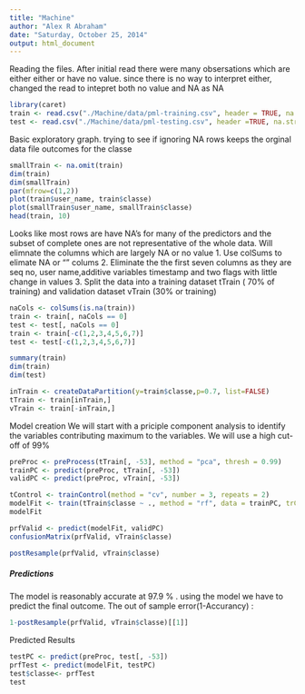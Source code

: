 ```yaml
---
title: "Machine"
author: "Alex R Abraham"
date: "Saturday, October 25, 2014"
output: html_document
---
```


Reading the files. After initial read there were many obsersations which are either either or have no value. since there is no way to interpret either, changed the read to intepret both no value and NA as NA

```r
library(caret)
train <- read.csv("./Machine/data/pml-training.csv", header = TRUE, na.strings = c("NA", ""))
test <- read.csv("./Machine/data/pml-testing.csv", header =TRUE, na.strings=c("NA",""))
```

Basic exploratory graph. trying to see if ignoring NA rows  keeps the orginal data file outcomes for the classe
```r
smallTrain <- na.omit(train)
dim(train)
dim(smallTrain)
par(mfrow=c(1,2))
plot(train$user_name, train$classe)
plot(smallTrain$user_name, smallTrain$classe)
head(train, 10)

```

Looks like most rows are have NA's for many of the predictors and the subset of complete ones are not representative of the whole data. Will elimnate the columns which are largely NA or no value
1. Use colSums to elimate NA or "" colums 
2. Eliminate the the first seven columns as they are seq no,  user name,additive variables timestamp and two flags with little change in values
3. Split the  data into a training dataset tTrain ( 70% of training) and validation dataset vTrain (30% or training)

```r
naCols <- colSums(is.na(train))
train <- train[, naCols == 0]
test <- test[, naCols == 0]
train <- train[-c(1,2,3,4,5,6,7)]
test <- test[-c(1,2,3,4,5,6,7)]

summary(train)
dim(train)
dim(test)

inTrain <- createDataPartition(y=train$classe,p=0.7, list=FALSE)
tTrain <- train[inTrain,]
vTrain <- train[-inTrain,]

```

Model creation
We will start with a priciple component analysis to identify the variables contributing maximum to the variables. We will use a high cut-off of 99%

```r
preProc <- preProcess(tTrain[, -53], method = "pca", thresh = 0.99)
trainPC <- predict(preProc, tTrain[, -53])
validPC <- predict(preProc, vTrain[, -53])

tControl <- trainControl(method = "cv", number = 3, repeats = 2)
modelFit <- train(tTrain$classe ~ ., method = "rf", data = trainPC, trControl=tControl)
modelFit

prfValid <- predict(modelFit, validPC)
confusionMatrix(prfValid, vTrain$classe)

postResample(prfValid, vTrain$classe)

```
##### Predictions
The model is reasonably accurate at 97.9 % . using the model we have to predict the final outcome.
The out of sample error(1-Accurancy) :

```r
1-postResample(prfValid, vTrain$classe)[[1]]
```

Predicted Results
```r
testPC <- predict(preProc, test[, -53])
prfTest <- predict(modelFit, testPC)
test$classe<- prfTest
test
```
